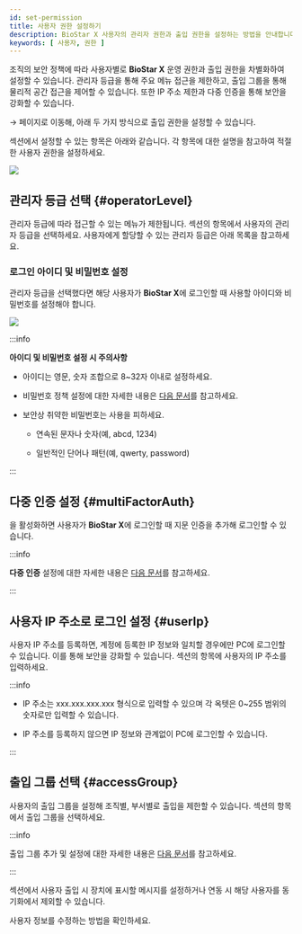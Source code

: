 ```yaml
---
id: set-permission
title: 사용자 권한 설정하기
description: BioStar X 사용자의 관리자 권한과 출입 권한을 설정하는 방법을 안내합니다.
keywords: [ 사용자, 권한 ]
---
```


조직의 보안 정책에 따라 사용자별로 **BioStar X** 운영 권한과 출입 권한을 차별화하여 설정할 수 있습니다. 관리자 등급을 통해 주요 메뉴 접근을 제한하고, 출입 그룹을 통해 물리적 공간 접근을 제어할 수 있습니다. 또한 IP 주소 제한과 다중 인증을 통해 보안을 강화할 수 있습니다.

<Cmd sid='shell.header.launcher' /> → <Cmd sid='shell.header.user' /> 페이지로 이동해, 아래 두 가지 방식으로 출입 권한을 설정할 수 있습니다.


<EnterUserPage />

<Cmd sid='team.user.permission.title' /> 섹션에서 설정할 수 있는 항목은 아래와 같습니다. 각 항목에 대한 설명을 참고하여 적절한 사용자 권한을 설정하세요.

<Image src='/img/biostarx-new-user-permission.png' />


## 관리자 등급 선택 {#operatorLevel}

관리자 등급에 따라 접근할 수 있는 메뉴가 제한됩니다. <Cmd sid='team.user.permission.title' /> 섹션의 <Cmd sid='user.bioStarOperator' product='2' /> 항목에서 사용자의 관리자 등급을 선택하세요. 사용자에게 할당할 수 있는 관리자 등급은 아래 목록을 참고하세요.


<AccountList />

### 로그인 아이디 및 비밀번호 설정

관리자 등급을 선택했다면 해당 사용자가 **BioStar X**에 로그인할 때 사용할 아이디와 비밀번호를 설정해야 합니다.

<Image src='/img/biostarx-new-user-permission-set-login.png' />

:::info

**아이디 및 비밀번호 설정 시 주의사항**

- 아이디는 영문, 숫자 조합으로 8\~32자 이내로 설정하세요.

- 비밀번호 정책 설정에 대한 자세한 내용은 [다음 문서](settings-system-security#password-policy-configuration)를 참고하세요.

- 보안상 취약한 비밀번호는 사용을 피하세요.

  - 연속된 문자나 숫자(예, abcd, 1234)

  - 일반적인 단어나 패턴(예, qwerty, password)

:::

## 다중 인증 설정 {#multiFactorAuth}

<Cmd sid='common.fingerprintLogin' product='2' />을 활성화하면 사용자가 **BioStar X**에 로그인할 때 지문 인증을 추가해 로그인할 수 있습니다.

:::info

**다중 인증** 설정에 대한 자세한 내용은 [다음 문서](login-with-mfa)를 참고하세요.

:::


## 사용자 IP 주소로 로그인 설정 {#userIp}

사용자 IP 주소를 등록하면, 계정에 등록한 IP 정보와 일치할 경우에만 PC에 로그인할 수 있습니다. 이를 통해 보안을 강화할 수 있습니다. <Cmd sid='team.user.permission.title' /> 섹션의 <Cmd sid='team.user.permission.userIp' /> 항목에 사용자의 IP 주소를 입력하세요.

:::info

* IP 주소는 xxx.xxx.xxx.xxx 형식으로 입력할 수 있으며 각 옥텟은 0~255 범위의 숫자로만 입력할 수 있습니다.

* IP 주소를 등록하지 않으면 IP 정보와 관계없이 PC에 로그인할 수 있습니다.

:::


## 출입 그룹 선택 {#accessGroup}

사용자의 출입 그룹을 설정해 조직별, 부서별로 출입을 제한할 수 있습니다. <Cmd sid='team.user.permission.title' /> 섹션의 <Cmd sid='team.user.permission.accessGroup' /> 항목에서 출입 그룹을 선택하세요.

:::info

출입 그룹 추가 및 설정에 대한 자세한 내용은 [다음 문서](settings-access-control-manage-access-group)를 참고하세요.

:::

<NextStep>
<NextItem to='set-user-advanced'>

<Cmd sid='common.advanced' product='2' /> 섹션에서 사용자 출입 시 장치에 표시할 메시지를 설정하거나 <Cmd sid='settings.activeDirectory.title' product='2' className='normal' /> 연동 시 해당 사용자를 동기화에서 제외할 수 있습니다.

</NextItem>
<NextItem to='edit-user'>

사용자 정보를 수정하는 방법을 확인하세요.

</NextItem>
</NextStep>